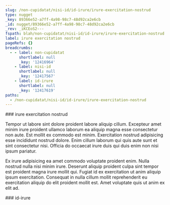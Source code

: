 ```yaml
---
slug: /non-cupidatat/nisi-id/id-irure/irure-exercitation-nostrud
type: nugget
_key: 89366e52-a7ff-4a98-98c7-48d92ca2e6cb
_id: nugget/89366e52-a7ff-4a98-98c7-48d92ca2e6cb
_rev: _iKCEoS2---
fspath: blah/non-cupidatat/nisi-id/id-irure/irure-exercitation-nostrud.md
label: irure exercitation nostrud
pageRefs: {}
breadcrumbs:
  - - label: non-cupidatat
      shortlabel: null
      _key: '12416964'
    - label: nisi-id
      shortlabel: null
      _key: '12417567'
    - label: id-irure
      shortlabel: null
      _key: '12417619'
paths:
  - /non-cupidatat/nisi-id/id-irure/irure-exercitation-nostrud
---
```


<NuggetArea>
<Nugget slug="/non-cupidatat/nisi-id/id-irure/irure-exercitation-nostrud" type="nugget" _key="89366e52-a7ff-4a98-98c7-48d92ca2e6cb" _id="nugget/89366e52-a7ff-4a98-98c7-48d92ca2e6cb" _rev="_iKCEoS2---" fspath="blah/non-cupidatat/nisi-id/id-irure/irure-exercitation-nostrud.md" label="irure exercitation nostrud" paths="/non-cupidatat/nisi-id/id-irure/irure-exercitation-nostrud">
<NuggetBody>
### irure exercitation nostrud

Tempor ut labore sint dolore proident labore aliquip cillum. Excepteur amet minim irure proident ullamco laborum ea aliquip magna esse consectetur non aute. Est mollit ex commodo est minim. Exercitation nostrud adipisicing esse incididunt nostrud dolore. Enim cillum laborum qui quis aute sunt et sint consectetur nisi. Officia do occaecat irure duis qui duis enim non nisi ipsum pariatur.

Ex irure adipisicing ea amet commodo voluptate proident enim. Nulla nostrud nulla nisi minim irure. Deserunt aliquip proident culpa sint tempor est proident magna irure mollit qui. Fugiat id ex exercitation ut anim aliquip ipsum exercitation. Consequat in nulla cillum mollit reprehenderit eu exercitation aliquip do elit proident mollit est. Amet voluptate quis ut anim ex elit ad.

</NuggetBody>
<Breadcrumbs>
<Crumbs>
<Crumb _key="12416964" label="non-cupidatat" /><Crumb _key="12417567" label="nisi-id" /><Crumb _key="12417619" label="id-irure" />
</Crumbs>
</Breadcrumbs>
</Nugget>

<NuggetsInbound>
</NuggetsInbound>
<NuggetsOutbound>
</NuggetsOutbound>
</NuggetArea>
<PassagesInbound>
<Passage direction="inbound" type="passage" _key="12417619" _id="passage/12417619" _rev="_iKCEoSy--_" label="id-irure" passage="id-irure" fspath="blah/non-cupidatat/nisi-id/id-irure" paths="/non-cupidatat/nisi-id/id-irure" slug="/non-cupidatat/nisi-id/id-irure">
<NuggetBody>
### id-irure

</NuggetBody>
<Breadcrumbs>
<Crumbs>
<Crumb _key="12416964" label="non-cupidatat" /><Crumb _key="12417567" label="nisi-id" />
</Crumbs>
</Breadcrumbs>
</Passage>

</PassagesInbound>
<PassagesOutbound>
</PassagesOutbound>